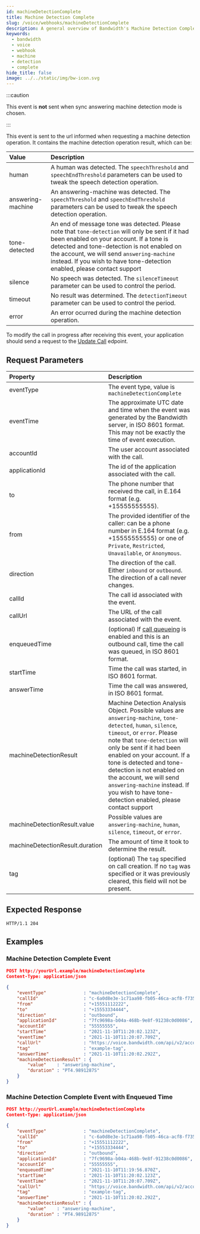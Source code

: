 ```yaml
---
id: machineDetectionComplete
title: Machine Detection Complete
slug: /voice/webhooks/machineDetectionComplete
description: A general overview of Bandwidth's Machine Detection Complete Webhook
keywords:
  - bandwidth
  - voice
  - webhook
  - machine
  - detection
  - complete
hide_title: false
image: ../../static/img/bw-icon.svg
---
```


:::caution

This event is **not** sent when sync answering machine detection mode is chosen.

:::

This event is sent to the url informed when requesting a machine detection operation. It contains the machine detection operation result, which can be:

| Value             | Description  |
|:------------------|:-------------|
| human             | A human was detected. The `speechThreshold` and `speechEndThreshold` parameters can be used to tweak the speech detection operation. |
| answering-machine | An answering-machine was detected. The `speechThreshold` and `speechEndThreshold` parameters can be used to tweak the speech detection operation. |
| tone-detected     | An end of message tone was detected. Please note that `tone-detection` will only be sent if it had been enabled on your account. If a tone is detected and tone-detection is not enabled on the account, we will send `answering-machine` instead. If you wish to have tone-detection enabled, please contact support|
| silence           | No speech was detected. The `silenceTimeout` parameter can be used to control the period. |
| timeout           | No result was determined. The `detectionTimeout` parameter can be used to control the period. |
| error             | An error ocurred during the machine detection operation. |

To modify the call in progress after receiving this event, your application should send a request to the [Update Call](/apis/voice#operation/modifyCall) edpoint.

## Request Parameters

| Property                        | Description  |
|:--------------------------------|:-------------|
| eventType                       | The event type, value is `machineDetectionComplete` |
| eventTime                       | The approximate UTC date and time when the event was generated by the Bandwidth server, in ISO 8601 format. This may not be exactly the time of event execution. |
| accountId                       | The user account associated with the call. |
| applicationId                   | The id of the application associated with the call. |
| to                              | The phone number that received the call, in E.164 format (e.g. +15555555555). |
| from                            | The provided identifier of the caller: can be a phone number in E.164 format (e.g. +15555555555) or one of `Private`, `Restricted`, `Unavailable`, or `Anonymous`. |
| direction                       | The direction of the call. Either `inbound` or `outbound`. The direction of a call never changes. |
| callId                          | The call id associated with the event. |
| callUrl                         | The URL of the call associated with the event. |
| enqueuedTime                    | (optional) If [call queueing](/apis/voice#operation/createCall) is enabled and this is an outbound call, time the call was queued, in ISO 8601 format. |
| startTime                       | Time the call was started, in ISO 8601 format. |
| answerTime                      | Time the call was answered, in ISO 8601 format. |
| machineDetectionResult          | Machine Detection Analysis Object. Possible values are `answering-machine`, `tone-detected`, `human`, `silence`, `timeout`, or `error`. Please note that `tone-detection` will only be sent if it had been enabled on your account. If a tone is detected and tone-detection is not enabled on the account, we will send `answering-machine` instead. If you wish to have tone-detection enabled, please contact support|
| machineDetectionResult.value    | Possible values are `answering-machine`, `human`, `silence`, `timeout`, or `error`. |
| machineDetectionResult.duration | The amount of time it took to determine the result. |
| tag                             | (optional) The `tag` specified on call creation. If no `tag` was specified or it was previously cleared, this field will not be present. |

## Expected Response

```http
HTTP/1.1 204
```

## Examples

### Machine Detection Complete Event

```json
POST http://yourUrl.example/machineDetectionComplete
Content-Type: application/json

{
	"eventType"              : "machineDetectionComplete",
	"callId"                 : "c-6a0d8e3e-1c71aa98-fb05-46ca-acf8-f735db20fa28",
	"from"                   : "+15551112222",
	"to"                     : "+15553334444",
	"direction"              : "outbound",
	"applicationId"          : "7fc9698a-b04a-468b-9e8f-91238c0d0086",
	"accountId"              : "55555555",
	"startTime"              : "2021-11-10T11:20:02.123Z",
	"eventTime"              : "2021-11-10T11:20:07.709Z",
	"callUrl"                : "https://voice.bandwidth.com/api/v2/accounts/55555555/calls/c-6a0d8e3e-1c71aa98-fb05-46ca-acf8-f735db20fa28",
	"tag"                    : "example-tag",
	"answerTime"             : "2021-11-10T11:20:02.292Z",
	"machineDetectionResult" : {
		"value"    : "answering-machine",
		"duration" : "PT4.9891287S"
	}
}
```

### Machine Detection Complete Event with Enqueued Time

```json
POST http://yourUrl.example/machineDetectionComplete
Content-Type: application/json

{
	"eventType"              : "machineDetectionComplete",
	"callId"                 : "c-6a0d8e3e-1c71aa98-fb05-46ca-acf8-f735db20fa28",
	"from"                   : "+15551112222",
	"to"                     : "+15553334444",
	"direction"              : "outbound",
	"applicationId"          : "7fc9698a-b04a-468b-9e8f-91238c0d0086",
	"accountId"              : "55555555",
	"enqueuedTime"           : "2021-11-10T11:19:56.870Z",
	"startTime"              : "2021-11-10T11:20:02.123Z",
	"eventTime"              : "2021-11-10T11:20:07.709Z",
	"callUrl"                : "https://voice.bandwidth.com/api/v2/accounts/55555555/calls/c-6a0d8e3e-1c71aa98-fb05-46ca-acf8-f735db20fa28",
	"tag"                    : "example-tag",
	"answerTime"             : "2021-11-10T11:20:02.292Z",
	"machineDetectionResult" : {
		"value"    : "answering-machine",
		"duration" : "PT4.9891287S"
	}
}
```
